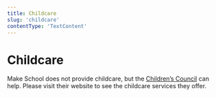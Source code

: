 ```yaml
---
title: Childcare
slug: 'childcare'
contentType: 'TextContent'
---
```


# Childcare

Make School does not provide childcare, but the
[Children’s Council](http://www.childrenscouncil.org/) can help. Please visit their website to see
the childcare services they offer.
